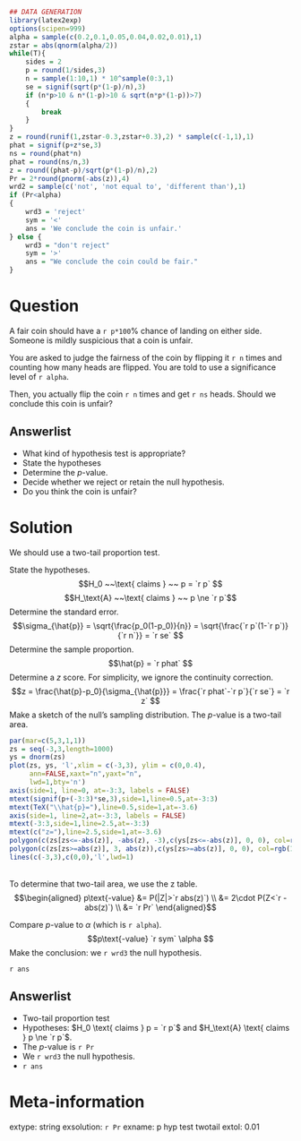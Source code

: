 ```r
## DATA GENERATION
library(latex2exp)
options(scipen=999)
alpha = sample(c(0.2,0.1,0.05,0.04,0.02,0.01),1)
zstar = abs(qnorm(alpha/2))
while(T){
    sides = 2
    p = round(1/sides,3)
    n = sample(1:10,1) * 10^sample(0:3,1)
    se = signif(sqrt(p*(1-p)/n),3)
    if (n*p>10 & n*(1-p)>10 & sqrt(n*p*(1-p))>7)
    {
        break
    }
}
z = round(runif(1,zstar-0.3,zstar+0.3),2) * sample(c(-1,1),1)
phat = signif(p+z*se,3)
ns = round(phat*n)
phat = round(ns/n,3)
z = round((phat-p)/sqrt(p*(1-p)/n),2)
Pr = 2*round(pnorm(-abs(z)),4)
wrd2 = sample(c('not', 'not equal to', 'different than'),1)
if (Pr<alpha)
{
    wrd3 = 'reject'
    sym = '<'
    ans = 'We conclude the coin is unfair.'
} else {
    wrd3 = "don't reject"
    sym = '>'
    ans = "We conclude the coin could be fair."
}

```

Question
========

A fair coin should have a `r p*100`% chance of landing on either side. Someone is mildly suspicious that a coin is unfair.

You are asked to judge the fairness of the coin by flipping it `r n` times and counting how many heads are flipped. You are told to use a significance level of `r alpha`.

Then, you actually flip the coin `r n` times and get `r ns` heads. Should we conclude this coin is unfair?


Answerlist
--------
* What kind of hypothesis test is appropriate?
* State the hypotheses
* Determine the $p$-value.
* Decide whether we reject or retain the null hypothesis.
* Do you think the coin is unfair?


Solution
========

We should use a two-tail proportion test.

State the hypotheses.
$$H_0 ~~\text{ claims } ~~ p = `r p` $$
$$H_\text{A} ~~\text{ claims } ~~ p \ne `r p`$$
Determine the standard error.
$$\sigma_{\hat{p}} = \sqrt{\frac{p_0(1-p_0)}{n}} = \sqrt{\frac{`r p`(1-`r p`)}{`r n`}} = `r se` $$
Determine the sample proportion.
$$\hat{p} = `r phat` $$
Determine a $z$ score. For simplicity, we ignore the continuity correction.
$$z = \frac{\hat{p}-p_0}{\sigma_{\hat{p}}} = \frac{`r phat`-`r p`}{`r se`} = `r z` $$
Make a sketch of the null's sampling distribution. The $p$-value is a two-tail area.

```r
par(mar=c(5,3,1,1))
zs = seq(-3,3,length=1000)
ys = dnorm(zs)
plot(zs, ys, 'l',xlim = c(-3,3), ylim = c(0,0.4),
     ann=FALSE,xaxt="n",yaxt="n",
     lwd=1,bty='n')
axis(side=1, line=0, at=-3:3, labels = FALSE)
mtext(signif(p+(-3:3)*se,3),side=1,line=0.5,at=-3:3)
mtext(TeX("\\hat{p}="),line=0.5,side=1,at=-3.6)
axis(side=1, line=2,at=-3:3, labels = FALSE)
mtext(-3:3,side=1,line=2.5,at=-3:3)
mtext(c("z="),line=2.5,side=1,at=-3.6)
polygon(c(zs[zs<=-abs(z)], -abs(z), -3),c(ys[zs<=-abs(z)], 0, 0), col=rgb(1,0,0,0.5))
polygon(c(zs[zs>=abs(z)], 3, abs(z)),c(ys[zs>=abs(z)], 0, 0), col=rgb(1,0,0,0.5))
lines(c(-3,3),c(0,0),'l',lwd=1)
```
\
To determine that two-tail area, we use the z table.
$$\begin{aligned}
p\text{-value} &= P(|Z|>`r abs(z)`) \\
               &= 2\cdot P(Z<`r -abs(z)`) \\
               &= `r Pr` 
\end{aligned}$$

Compare $p$-value to $\alpha$ (which is `r alpha`).
$$p\text{-value} `r sym` \alpha $$
Make the conclusion: we `r wrd3` the null hypothesis.

`r ans`


Answerlist
--------
* Two-tail proportion test
* Hypotheses: $H_0 \text{ claims } p = `r p`$  and $H_\text{A} \text{ claims } p \ne `r p`$.
* The $p$-value is `r Pr`
* We `r wrd3` the null hypothesis.
* `r ans`


Meta-information
============
extype: string
exsolution: `r Pr`
exname: p hyp test twotail
extol: 0.01
